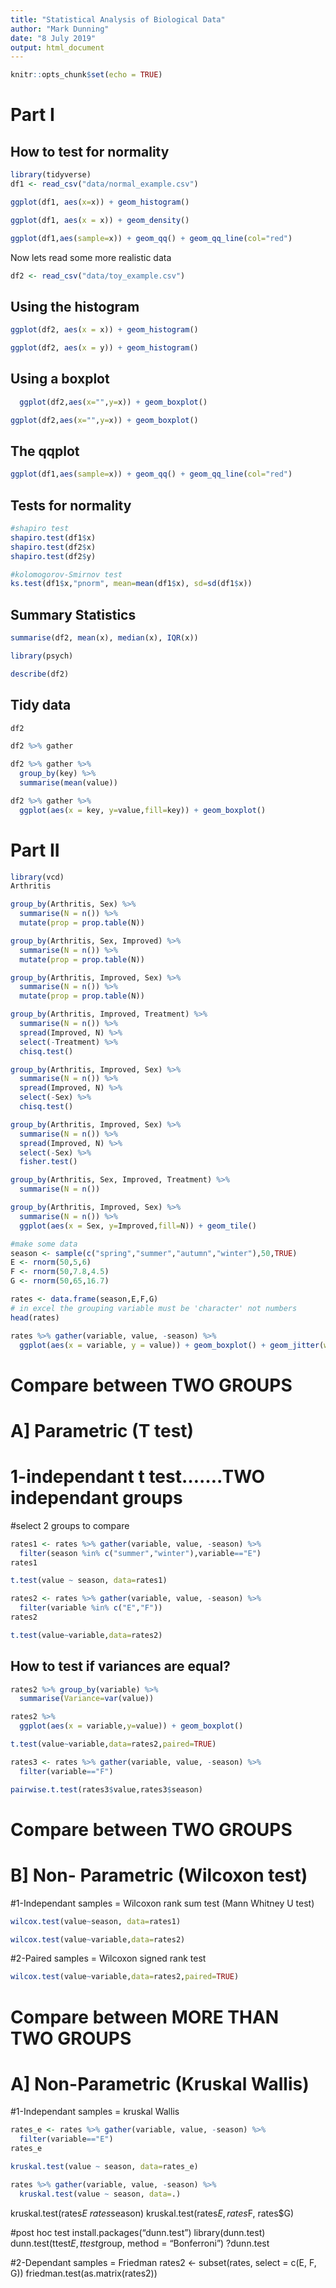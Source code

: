 ```yaml
---
title: "Statistical Analysis of Biological Data"
author: "Mark Dunning"
date: "8 July 2019"
output: html_document
---
```


```r
knitr::opts_chunk$set(echo = TRUE)
```

# Part I

## How to test for normality


```r
library(tidyverse)
df1 <- read_csv("data/normal_example.csv")
```

```r
ggplot(df1, aes(x=x)) + geom_histogram()
```

```r
ggplot(df1, aes(x = x)) + geom_density()
```

```r
ggplot(df1,aes(sample=x)) + geom_qq() + geom_qq_line(col="red")
```


Now lets read some more realistic data

```r
df2 <- read_csv("data/toy_example.csv")
```

## Using the histogram

```r
ggplot(df2, aes(x = x)) + geom_histogram()
```

```r
ggplot(df2, aes(x = y)) + geom_histogram()
```



## Using a boxplot

```r
  ggplot(df2,aes(x="",y=x)) + geom_boxplot()
```

```r
ggplot(df2,aes(x="",y=x)) + geom_boxplot()
```


## The qqplot

```r
ggplot(df1,aes(sample=x)) + geom_qq() + geom_qq_line(col="red")
```


## Tests for normality


```r
#shapiro test
shapiro.test(df1$x)
shapiro.test(df2$x)
shapiro.test(df2$y)
```

```r
#kolomogorov-Smirnov test
ks.test(df1$x,"pnorm", mean=mean(df1$x), sd=sd(df1$x))
```

## Summary Statistics

```r
summarise(df2, mean(x), median(x), IQR(x))
```


```r
library(psych)

describe(df2)

```


## Tidy data

```r
df2
```

```r
df2 %>% gather
```

```r
df2 %>% gather %>% 
  group_by(key) %>% 
  summarise(mean(value))
```

```r
df2 %>% gather %>% 
  ggplot(aes(x = key, y=value,fill=key)) + geom_boxplot()
```

# Part II 


```r
library(vcd)
Arthritis
```


```r
group_by(Arthritis, Sex) %>% 
  summarise(N = n()) %>% 
  mutate(prop = prop.table(N))
```

```r
group_by(Arthritis, Sex, Improved) %>% 
  summarise(N = n()) %>% 
  mutate(prop = prop.table(N))
```

```r
group_by(Arthritis, Improved, Sex) %>% 
  summarise(N = n()) %>% 
  mutate(prop = prop.table(N))
```

```r
group_by(Arthritis, Improved, Treatment) %>% 
  summarise(N = n()) %>% 
  spread(Improved, N) %>%
  select(-Treatment) %>% 
  chisq.test()
```

```r
group_by(Arthritis, Improved, Sex) %>% 
  summarise(N = n()) %>% 
  spread(Improved, N) %>%
  select(-Sex) %>% 
  chisq.test()
```

```r
group_by(Arthritis, Improved, Sex) %>% 
  summarise(N = n()) %>% 
  spread(Improved, N) %>%
  select(-Sex) %>% 
  fisher.test()
```

```r
group_by(Arthritis, Sex, Improved, Treatment) %>% 
  summarise(N = n())
```
```r
group_by(Arthritis, Improved, Sex) %>% 
  summarise(N = n()) %>% 
  ggplot(aes(x = Sex, y=Improved,fill=N)) + geom_tile()
```

```r

#make some data
season <- sample(c("spring","summer","autumn","winter"),50,TRUE)
E <- rnorm(50,5,6)
F <- rnorm(50,7.8,4.5)
G <- rnorm(50,65,16.7)

rates <- data.frame(season,E,F,G) 
# in excel the grouping variable must be 'character' not numbers
head(rates)
```

```r
rates %>% gather(variable, value, -season) %>%
  ggplot(aes(x = variable, y = value)) + geom_boxplot() + geom_jitter(width=0.1)
```

# Compare between TWO GROUPS 
# A] Parametric (T test)

# 1-independant t test.......TWO independant groups 

#select 2 groups to compare

```r
rates1 <- rates %>% gather(variable, value, -season) %>%
  filter(season %in% c("summer","winter"),variable=="E")
rates1
```

```r
t.test(value ~ season, data=rates1)
```

```r
rates2 <- rates %>% gather(variable, value, -season) %>%
  filter(variable %in% c("E","F"))
rates2
```


```r
t.test(value~variable,data=rates2)
```

## How to test if variances are equal?

```r
rates2 %>% group_by(variable) %>% 
  summarise(Variance=var(value))
```

```r
rates2 %>% 
  ggplot(aes(x = variable,y=value)) + geom_boxplot()
```
```r
t.test(value~variable,data=rates2,paired=TRUE)
```

```r
rates3 <- rates %>% gather(variable, value, -season) %>%
  filter(variable=="F")

pairwise.t.test(rates3$value,rates3$season)  
```

# Compare between TWO GROUPS 
# B] Non- Parametric (Wilcoxon test)

#1-Independant samples = Wilcoxon rank sum test (Mann Whitney U test)


```r
wilcox.test(value~season, data=rates1)
```

```r
wilcox.test(value~variable,data=rates2)
```

#2-Paired samples = Wilcoxon signed rank test

```r
wilcox.test(value~variable,data=rates2,paired=TRUE)
```

# Compare between MORE THAN TWO GROUPS 
# A] Non-Parametric (Kruskal Wallis)

#1-Independant samples = kruskal Wallis

```r
rates_e <- rates %>% gather(variable, value, -season) %>%
  filter(variable=="E")
rates_e

```
```r
kruskal.test(value ~ season, data=rates_e)
```

```r
rates %>% gather(variable, value, -season) %>%
  kruskal.test(value ~ season, data=.)
```



kruskal.test(rates$E ~ rates$season)
kruskal.test(rates$E, rates$F, rates$G)

#post hoc test
install.packages("dunn.test")
library(dunn.test)
dunn.test(ttest$E,ttest$group, method = "Bonferroni")
?dunn.test

#2-Dependant samples = Friedman
rates2 <- subset(rates, select = c(E, F, G))
friedman.test(as.matrix(rates2))
